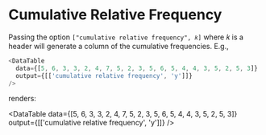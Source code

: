 
<Meta
  title="DataTable/Cumulative Relative Frequency Analysis"
  component={DataTable}
/>

# Cumulative Relative Frequency

Passing the option `["cumulative relative frequency", 𝑘]` where 𝑘 is a header will generate a column of the cumulative frequencies. E.g.,

```javascript
<DataTable
  data={[5, 6, 3, 3, 2, 4, 7, 5, 2, 3, 5, 6, 5, 4, 4, 3, 5, 2, 5, 3]}
  output={[['cumulative relative frequency', 'y']]}
/>
```

renders:

<DataTable
  data={[5, 6, 3, 3, 2, 4, 7, 5, 2, 3, 5, 6, 5, 4, 4, 3, 5, 2, 5, 3]}
  output={[['cumulative relative frequency', 'y']]}
/>
